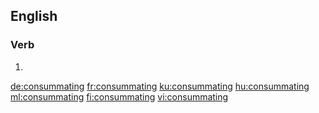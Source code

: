 ==English==

===Verb===
{{head|en|present participle}}

# {{present participle of|consummate|lang=en}}

[[de:consummating]]
[[fr:consummating]]
[[ku:consummating]]
[[hu:consummating]]
[[ml:consummating]]
[[fi:consummating]]
[[vi:consummating]]